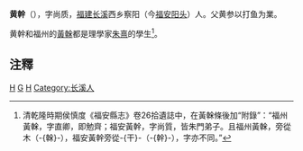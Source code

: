 '''黄幹'''（{{bd|？||？|catIdx=Huang黄}}），字尚质，[[福建路|福建]][[長溪縣|长溪]]西乡察阳（今[[福安|福安]][[阳头|阳头]]）人。父黄参以打鱼为業。

黄幹和福州的[[黃榦|黃榦]]都是理學家[[朱熹|朱熹]]的學生<ref>清乾隆時期侯慎度《福安縣志》卷26拾遺誌中，在黃榦條後加“附錄”：“福州黃榦，字直卿，即勉齊；福安黃幹，字尚質，皆朱門弟子。且福州黃榦，旁從木（-{榦}-），福安黃幹旁從-{干}-（-{幹}-），字亦不同。”</ref>。

==注釋==
<div class="references-small">
<references />
</div>

[[Category:宋朝理學家|H]]
[[Category:黄姓|G]]
[[Category:福安人|H]]
[[Category:长溪人|Category:长溪人]]